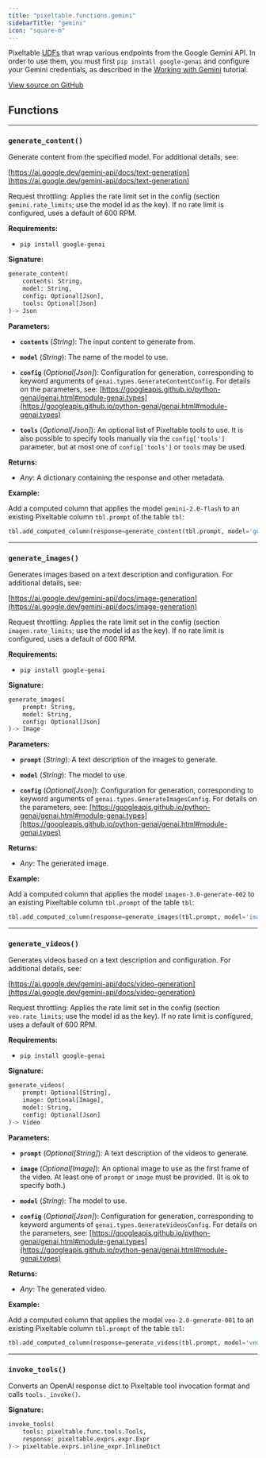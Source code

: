 ```yaml
---
title: "pixeltable.functions.gemini"
sidebarTitle: "gemini"
icon: "square-m"
---
```


Pixeltable [UDFs](https://pixeltable.readme.io/docs/user-defined-functions-udfs) that wrap various endpoints from the Google Gemini API. In order to use them, you must first `pip install google-genai` and configure your Gemini credentials, as described in the [Working with Gemini](https://pixeltable.readme.io/docs/working-with-gemini) tutorial.


<a href="https://github.com/pixeltable/pixeltable/blob/main/pixeltable/functions/gemini.py#L0" target="_blank">View source on GitHub</a>

## Functions


---

### `generate_content()`

Generate content from the specified model. For additional details, see:


[https://ai.google.dev/gemini-api/docs/text-generation](https://ai.google.dev/gemini-api/docs/text-generation)

Request throttling: Applies the rate limit set in the config (section `gemini.rate_limits`; use the model id as the key). If no rate limit is configured, uses a default of 600 RPM.

**Requirements:**

- `pip install google-genai`


**Signature:**

```python
generate_content(
    contents: String,
    model: String,
    config: Optional[Json],
    tools: Optional[Json]
)-> Json
```

**Parameters:**

- **`contents`** (*String*): The input content to generate from.

- **`model`** (*String*): The name of the model to use.

- **`config`** (*Optional[Json]*): Configuration for generation, corresponding to keyword arguments of `genai.types.GenerateContentConfig`. For details on the parameters, see: [https://googleapis.github.io/python-genai/genai.html#module-genai.types](https://googleapis.github.io/python-genai/genai.html#module-genai.types)

- **`tools`** (*Optional[Json]*): An optional list of Pixeltable tools to use. It is also possible to specify tools manually via the `config['tools']` parameter, but at most one of `config['tools']` or `tools` may be used.


**Returns:**

- *Any*: A dictionary containing the response and other metadata.



**Example:**

Add a computed column that applies the model `gemini-2.0-flash` to an existing Pixeltable column `tbl.prompt` of the table `tbl`:
```python
tbl.add_computed_column(response=generate_content(tbl.prompt, model='gemini-2.0-flash'))
```


---

### `generate_images()`

Generates images based on a text description and configuration. For additional details, see:


[https://ai.google.dev/gemini-api/docs/image-generation](https://ai.google.dev/gemini-api/docs/image-generation)

Request throttling: Applies the rate limit set in the config (section `imagen.rate_limits`; use the model id as the key). If no rate limit is configured, uses a default of 600 RPM.

**Requirements:**

- `pip install google-genai`


**Signature:**

```python
generate_images(
    prompt: String,
    model: String,
    config: Optional[Json]
)-> Image
```

**Parameters:**

- **`prompt`** (*String*): A text description of the images to generate.

- **`model`** (*String*): The model to use.

- **`config`** (*Optional[Json]*): Configuration for generation, corresponding to keyword arguments of `genai.types.GenerateImagesConfig`. For details on the parameters, see: [https://googleapis.github.io/python-genai/genai.html#module-genai.types](https://googleapis.github.io/python-genai/genai.html#module-genai.types)


**Returns:**

- *Any*: The generated image.



**Example:**

Add a computed column that applies the model `imagen-3.0-generate-002` to an existing Pixeltable column `tbl.prompt` of the table `tbl`:
```python
tbl.add_computed_column(response=generate_images(tbl.prompt, model='imagen-3.0-generate-002'))
```


---

### `generate_videos()`

Generates videos based on a text description and configuration. For additional details, see:


[https://ai.google.dev/gemini-api/docs/video-generation](https://ai.google.dev/gemini-api/docs/video-generation)

Request throttling: Applies the rate limit set in the config (section `veo.rate_limits`; use the model id as the key). If no rate limit is configured, uses a default of 600 RPM.

**Requirements:**

- `pip install google-genai`


**Signature:**

```python
generate_videos(
    prompt: Optional[String],
    image: Optional[Image],
    model: String,
    config: Optional[Json]
)-> Video
```

**Parameters:**

- **`prompt`** (*Optional[String]*): A text description of the videos to generate.

- **`image`** (*Optional[Image]*): An optional image to use as the first frame of the video. At least one of `prompt` or `image` must be provided. (It is ok to specify both.)

- **`model`** (*String*): The model to use.

- **`config`** (*Optional[Json]*): Configuration for generation, corresponding to keyword arguments of `genai.types.GenerateVideosConfig`. For details on the parameters, see: [https://googleapis.github.io/python-genai/genai.html#module-genai.types](https://googleapis.github.io/python-genai/genai.html#module-genai.types)


**Returns:**

- *Any*: The generated video.



**Example:**

Add a computed column that applies the model `veo-2.0-generate-001` to an existing Pixeltable column `tbl.prompt` of the table `tbl`:
```python
tbl.add_computed_column(response=generate_videos(tbl.prompt, model='veo-2.0-generate-001'))
```


---

### `invoke_tools()`

Converts an OpenAI response dict to Pixeltable tool invocation format and calls `tools._invoke()`.


**Signature:**

```python
invoke_tools(
    tools: pixeltable.func.tools.Tools,
    response: pixeltable.exprs.expr.Expr
)-> pixeltable.exprs.inline_expr.InlineDict
```

